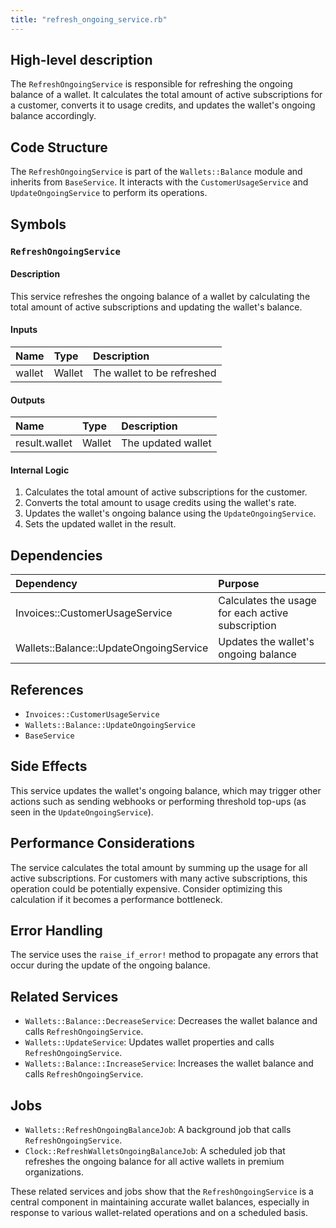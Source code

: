 ```yaml
---
title: "refresh_ongoing_service.rb"
---
```


## High-level description
The `RefreshOngoingService` is responsible for refreshing the ongoing balance of a wallet. It calculates the total amount of active subscriptions for a customer, converts it to usage credits, and updates the wallet's ongoing balance accordingly.

## Code Structure
The `RefreshOngoingService` is part of the `Wallets::Balance` module and inherits from `BaseService`. It interacts with the `CustomerUsageService` and `UpdateOngoingService` to perform its operations.

## Symbols

### `RefreshOngoingService`
#### Description
This service refreshes the ongoing balance of a wallet by calculating the total amount of active subscriptions and updating the wallet's balance.

#### Inputs
| Name | Type | Description |
|:-----|:-----|:------------|
| wallet | Wallet | The wallet to be refreshed |

#### Outputs
| Name | Type | Description |
|:-----|:-----|:------------|
| result.wallet | Wallet | The updated wallet |

#### Internal Logic
1. Calculates the total amount of active subscriptions for the customer.
2. Converts the total amount to usage credits using the wallet's rate.
3. Updates the wallet's ongoing balance using the `UpdateOngoingService`.
4. Sets the updated wallet in the result.

## Dependencies
| Dependency | Purpose |
|:-----------|:--------|
| Invoices::CustomerUsageService | Calculates the usage for each active subscription |
| Wallets::Balance::UpdateOngoingService | Updates the wallet's ongoing balance |

## References
- `Invoices::CustomerUsageService`
- `Wallets::Balance::UpdateOngoingService`
- `BaseService`

## Side Effects
This service updates the wallet's ongoing balance, which may trigger other actions such as sending webhooks or performing threshold top-ups (as seen in the `UpdateOngoingService`).

## Performance Considerations
The service calculates the total amount by summing up the usage for all active subscriptions. For customers with many active subscriptions, this operation could be potentially expensive. Consider optimizing this calculation if it becomes a performance bottleneck.

## Error Handling
The service uses the `raise_if_error!` method to propagate any errors that occur during the update of the ongoing balance.

## Related Services
- `Wallets::Balance::DecreaseService`: Decreases the wallet balance and calls `RefreshOngoingService`.
- `Wallets::UpdateService`: Updates wallet properties and calls `RefreshOngoingService`.
- `Wallets::Balance::IncreaseService`: Increases the wallet balance and calls `RefreshOngoingService`.

## Jobs
- `Wallets::RefreshOngoingBalanceJob`: A background job that calls `RefreshOngoingService`.
- `Clock::RefreshWalletsOngoingBalanceJob`: A scheduled job that refreshes the ongoing balance for all active wallets in premium organizations.

These related services and jobs show that the `RefreshOngoingService` is a central component in maintaining accurate wallet balances, especially in response to various wallet-related operations and on a scheduled basis.
